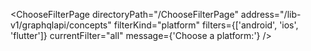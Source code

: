 

<ChooseFilterPage
  directoryPath="/ChooseFilterPage"
  address="/lib-v1/graphqlapi/concepts"
  filterKind="platform"
  filters={['android', 'ios', 'flutter']}
  currentFilter="all"
  message={'Choose a platform:'}
/>
